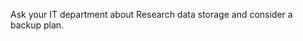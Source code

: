 
<!-- This is where you can write information on your organisation's data storage webpage and support contacts. Replace the text below with anything you like, and it will appear in relevant places in the lessons.

It will appear on https://amandamiotto.github.io/ReproducibleResearch/instructor/step1Folders.html#raw-data

-->
Ask your IT department about Research data storage and consider a backup plan.

